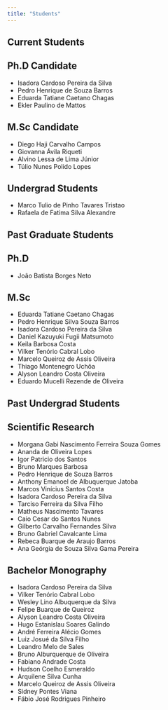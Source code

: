 ```yaml
---
title: "Students"
---
```


## Current Students

:::{.callout-note icon="false"}
## Ph.D Candidate
- Isadora Cardoso Pereira da Silva 
- Pedro Henrique de Souza Barros 
- Eduarda Tatiane Caetano Chagas 
- Ekler Paulino de Mattos 
:::

:::{.callout-note icon="false"}
## M.Sc Candidate
- Diego Haji Carvalho Campos
- Giovanna Ávila Riqueti
- Alvino Lessa de Lima Júnior
- Túlio Nunes Polido Lopes
:::

:::{.callout-note icon="false"}
## Undergrad Students
- Marco Tulio de Pinho Tavares Tristao
- Rafaela de Fatima Silva Alexandre
:::

## Past Graduate Students

:::{.callout-note icon="false"}
## Ph.D
- João Batista Borges Neto
:::

:::{.callout-note icon="false"}
## M.Sc
- Eduarda Tatiane Caetano Chagas
- Pedro Henrique Silva Souza Barros
- Isadora Cardoso Pereira da Silva
- Daniel Kazuyuki Fugii Matsumoto
- Keila Barbosa Costa
- Vilker Tenório Cabral Lobo
- Marcelo Queiroz de Assis Oliveira
- Thiago Montenegro Uchôa
- Alyson Leandro Costa Oliveira
- Eduardo Mucelli Rezende de Oliveira
:::

## Past Undergrad Students 

:::{.callout-note icon="false"}
## Scientific Research
- Morgana Gabi Nascimento Ferreira Souza Gomes 
- Ananda de Oliveira Lopes
- Igor Patricio dos Santos
- Bruno Marques Barbosa
- Pedro Henrique de Souza Barros
- Anthony Emanoel de Albuquerque Jatoba
- Marcos Vinícius Santos Costa
- Isadora Cardoso Pereira da Silva
- Tarciso Ferreira da Silva Filho
- Matheus Nascimento Tavares
- Caio Cesar do Santos Nunes
- Gilberto Carvalho Fernandes Silva
- Bruno Gabriel Cavalcante Lima
- Rebeca Buarque de Araujo Barros
- Ana Geórgia de Souza Silva Gama Pereira
:::

:::{.callout-note icon="false"}
## Bachelor Monography
- Isadora Cardoso Pereira da Silva
- Vilker Tenório Cabral Lobo
- Wesley Lino Albuquerque da Silva
- Felipe Buarque de Queiroz
- Alyson Leandro Costa Oliveira
- Hugo Estanislau Soares Galindo
- André Ferreira Alécio Gomes
- Luiz Josué da Silva Filho
- Leandro Melo de Sales
- Bruno Alburquerque de Oliveira
- Fabiano Andrade Costa
- Hudson Coelho Esmeraldo
- Arquilene Silva Cunha
- Marcelo Queiroz de Assis Oliveira
- Sidney Pontes Viana
- Fábio José Rodrigues Pinheiro
:::